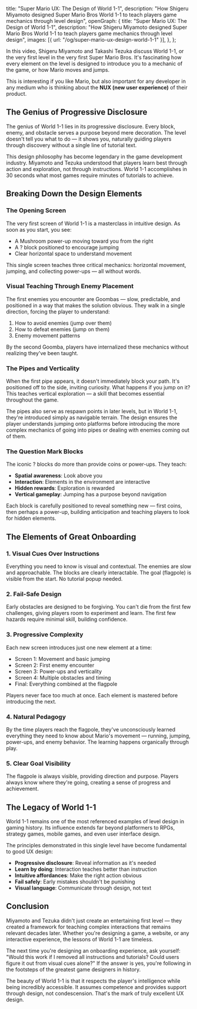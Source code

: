   title: "Super Mario UX: The Design of World 1-1",
  description:
    "How Shigeru Miyamoto designed Super Mario Bros World 1-1 to teach players game mechanics through level design",
  openGraph: {
    title: "Super Mario UX: The Design of World 1-1",
    description:
      "How Shigeru Miyamoto designed Super Mario Bros World 1-1 to teach players game mechanics through level design",
    images: [{ url: "/og/super-mario-ux-design-world-1-1" }],
  },
};

In this video, Shigeru Miyamoto and Takashi Tezuka discuss World 1-1, or the very first level in the very first Super Mario Bros. It's fascinating how every element on the level is designed to introduce you to a mechanic of the game, or how Mario moves and jumps.

<YouTube
  videoId="zRGRJRUWafY"
  title="Super Mario Bros World 1-1 Design Analysis by Miyamoto and Tezuka"
/>

This is interesting if you like Mario, but also important for any developer in any medium who is thinking about the **NUX (new user experience)** of their product.

## The Genius of Progressive Disclosure

The genius of World 1-1 lies in its progressive disclosure. Every block, enemy, and obstacle serves a purpose beyond mere decoration. The level doesn't tell you what to do — it shows you, naturally guiding players through discovery without a single line of tutorial text.

This design philosophy has become legendary in the game development industry. Miyamoto and Tezuka understood that players learn best through action and exploration, not through instructions. World 1-1 accomplishes in 30 seconds what most games require minutes of tutorials to achieve.

## Breaking Down the Design Elements

### The Opening Screen

The very first screen of World 1-1 is a masterclass in intuitive design. As soon as you start, you see:

- A Mushroom power-up moving toward you from the right
- A ? block positioned to encourage jumping
- Clear horizontal space to understand movement

This single screen teaches three critical mechanics: horizontal movement, jumping, and collecting power-ups — all without words.

### Visual Teaching Through Enemy Placement

The first enemies you encounter are Goombas — slow, predictable, and positioned in a way that makes the solution obvious. They walk in a single direction, forcing the player to understand:

1. How to avoid enemies (jump over them)
2. How to defeat enemies (jump on them)
3. Enemy movement patterns

By the second Goomba, players have internalized these mechanics without realizing they've been taught.

### The Pipes and Verticality

When the first pipe appears, it doesn't immediately block your path. It's positioned off to the side, inviting curiosity. What happens if you jump on it? This teaches vertical exploration — a skill that becomes essential throughout the game.

The pipes also serve as respawn points in later levels, but in World 1-1, they're introduced simply as navigable terrain. The design ensures the player understands jumping onto platforms before introducing the more complex mechanics of going into pipes or dealing with enemies coming out of them.

### The Question Mark Blocks

The iconic ? blocks do more than provide coins or power-ups. They teach:

- **Spatial awareness**: Look above you
- **Interaction**: Elements in the environment are interactive
- **Hidden rewards**: Exploration is rewarded
- **Vertical gameplay**: Jumping has a purpose beyond navigation

Each block is carefully positioned to reveal something new — first coins, then perhaps a power-up, building anticipation and teaching players to look for hidden elements.

## The Elements of Great Onboarding

### 1. Visual Cues Over Instructions

Everything you need to know is visual and contextual. The enemies are slow and approachable. The blocks are clearly interactable. The goal (flagpole) is visible from the start. No tutorial popup needed.

### 2. Fail-Safe Design

Early obstacles are designed to be forgiving. You can't die from the first few challenges, giving players room to experiment and learn. The first few hazards require minimal skill, building confidence.

### 3. Progressive Complexity

Each new screen introduces just one new element at a time:

- Screen 1: Movement and basic jumping
- Screen 2: First enemy encounter
- Screen 3: Power-ups and verticality
- Screen 4: Multiple obstacles and timing
- Final: Everything combined at the flagpole

Players never face too much at once. Each element is mastered before introducing the next.

### 4. Natural Pedagogy

By the time players reach the flagpole, they've unconsciously learned everything they need to know about Mario's movement — running, jumping, power-ups, and enemy behavior. The learning happens organically through play.

### 5. Clear Goal Visibility

The flagpole is always visible, providing direction and purpose. Players always know where they're going, creating a sense of progress and achievement.

## The Legacy of World 1-1

World 1-1 remains one of the most referenced examples of level design in gaming history. Its influence extends far beyond platformers to RPGs, strategy games, mobile games, and even user interface design.

The principles demonstrated in this single level have become fundamental to good UX design:

- **Progressive disclosure**: Reveal information as it's needed
- **Learn by doing**: Interaction teaches better than instruction
- **Intuitive affordances**: Make the right action obvious
- **Fail safely**: Early mistakes shouldn't be punishing
- **Visual language**: Communicate through design, not text

## Conclusion

Miyamoto and Tezuka didn't just create an entertaining first level — they created a framework for teaching complex interactions that remains relevant decades later. Whether you're designing a game, a website, or any interactive experience, the lessons of World 1-1 are timeless.

The next time you're designing an onboarding experience, ask yourself: "Would this work if I removed all instructions and tutorials? Could users figure it out from visual cues alone?" If the answer is yes, you're following in the footsteps of the greatest game designers in history.

The beauty of World 1-1 is that it respects the player's intelligence while being incredibly accessible. It assumes competence and provides support through design, not condescension. That's the mark of truly excellent UX design.
